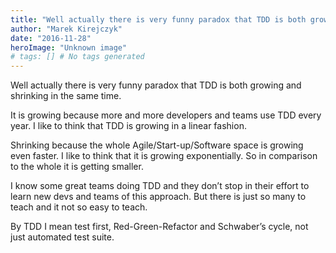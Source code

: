 ```yaml
---
title: "Well actually there is very funny paradox that TDD is both growing and shrinking in the same time."
author: "Marek Kirejczyk"
date: "2016-11-28"
heroImage: "Unknown image"
# tags: [] # No tags generated
---
```


Well actually there is very funny paradox that TDD is both growing and shrinking in the same time.

It is growing because more and more developers and teams use TDD every year. I like to think that TDD is growing in a linear fashion.

Shrinking because the whole Agile/Start-up/Software space is growing even faster. I like to think that it is growing exponentially. So in comparison to the whole it is getting smaller.

I know some great teams doing TDD and they don’t stop in their effort to learn new devs and teams of this approach. But there is just so many to teach and it not so easy to teach.

By TDD I mean test first, Red-Green-Refactor and Schwaber’s cycle, not just automated test suite.